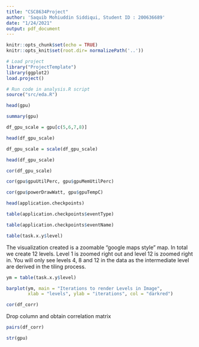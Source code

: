 ```yaml
---
title: "CSC8634Project"
author: 'Saquib Mohiuddin Siddiqui, Student ID : 200636689'
date: "1/24/2021"
output: pdf_document
---
```


```r
knitr::opts_chunk$set(echo = TRUE)
knitr::opts_knit$set(root.dir= normalizePath('..'))
```

```r
# Load project
library("ProjectTemplate")
library(ggplot2)
load.project()

# Run code in analysis.R script
source("src/eda.R")
```


```r
head(gpu)
```

```r
summary(gpu)
```

```r
df_gpu_scale = gpu[c(5,6,7,8)]
```

```r
head(df_gpu_scale)
```

```r
df_gpu_scale = scale(df_gpu_scale)
```

```r
head(df_gpu_scale)
```

```r
cor(df_gpu_scale)
```


```r
cor(gpu$gpuUtilPerc, gpu$gpuMemUtilPerc)
```

```r
cor(gpu$powerDrawWatt, gpu$gpuTempC)
```


```r
head(application.checkpoints)
```

```r
table(application.checkpoints$eventType)
```


```r
table(application.checkpoints$eventName)
```


```r
table(task.x.y$level)
```
The visualization created is a zoomable "google maps style" map. In total we create 12 levels. Level 1 is zoomed right out and level 12 is zoomed right in. You will only see levels 4, 8 and 12 in the data as the intermediate level are derived in the tiling process.

```r
ym = table(task.x.y$level)
```

```r
barplot(ym, main = "Iterations to render Levels in Image", 
        xlab = "levels", ylab = "iterations", col = "darkred")
```


```r
cor(df_corr)
```

Drop column and obtain correlation matrix 

```r
pairs(df_corr)
```

```r
str(gpu)
```

